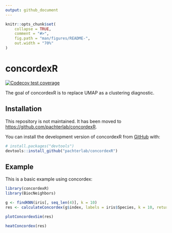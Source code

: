 ```yaml
---
output: github_document
---
```


<!-- README.md is generated from README.Rmd. Please edit that file -->

```r
knitr::opts_chunk$set(
    collapse = TRUE,
    comment = "#>",
    fig.path = "man/figures/README-",
    out.width = "70%"
)
```

# concordexR

<!-- badges: start -->
[![Codecov test coverage](https://codecov.io/gh/kayla-jackson/concordexR/branch/master/graph/badge.svg)](https://app.codecov.io/gh/kayla-jackson/concordexR?branch=master)
<!-- badges: end -->

The goal of concordexR is to replace UMAP as a clustering diagnostic.

## Installation

This repository is not maintained. It has been moved to [https://github.com/pachterlab/concordexR](https://github.com/pachterlab/concordexR).

You can install the development version of concordexR from [GitHub](https://github.com/) with:

``` r
# install.packages("devtools")
devtools::install_github("pachterlab/concordexR")
```

## Example

This is a basic example using concordex:

```r
library(concordexR)
library(BiocNeighbors)
```

```r
g <- findKNN(iris[, seq_len(4)], k = 10)
res <- calculateConcordex(g$index, labels = iris$Species, k = 10, return.map = TRUE)
```

```r
plotConcordexSim(res)
```

```r
heatConcordex(res)
```
